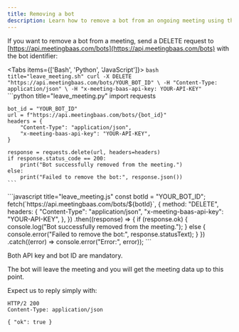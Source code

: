 ```yaml
---
title: Removing a bot
description: Learn how to remove a bot from an ongoing meeting using the API
---
```



If you want to remove a bot from a meeting, send a DELETE request to [https://api.meetingbaas.com/bots](https://api.meetingbaas.com/bots) with the bot identifier:

<Tabs items={['Bash', 'Python', 'JavaScript']}>
  <Tab value="Bash">
    ```bash title="leave_meeting.sh"
    curl -X DELETE "https://api.meetingbaas.com/bots/YOUR_BOT_ID" \
         -H "Content-Type: application/json" \
         -H "x-meeting-baas-api-key: YOUR-API-KEY"
    ```
  </Tab>
  <Tab value="Python">
    ```python title="leave_meeting.py"
    import requests

    bot_id = "YOUR_BOT_ID"
    url = f"https://api.meetingbaas.com/bots/{bot_id}"
    headers = {
        "Content-Type": "application/json",
        "x-meeting-baas-api-key": "YOUR-API-KEY",
    }

    response = requests.delete(url, headers=headers)
    if response.status_code == 200:
        print("Bot successfully removed from the meeting.")
    else:
        print("Failed to remove the bot:", response.json())
    ```
  </Tab>
  <Tab value="JavaScript">
    ```javascript title="leave_meeting.js"
    const botId = "YOUR_BOT_ID";
    fetch(`https://api.meetingbaas.com/bots/${botId}`, {
      method: "DELETE",
      headers: {
        "Content-Type": "application/json",
        "x-meeting-baas-api-key": "YOUR-API-KEY",
      },
    })
      .then((response) => {
        if (response.ok) {
          console.log("Bot successfully removed from the meeting.");
        } else {
          console.error("Failed to remove the bot:", response.statusText);
        }
      })
      .catch((error) => console.error("Error:", error));
    ```
  </Tab>
</Tabs>

Both API key and bot ID are mandatory.

The bot will leave the meeting and you will get the meeting data up to this point.

Expect us to reply simply with:

```http
HTTP/2 200
Content-Type: application/json

{ "ok": true }
```